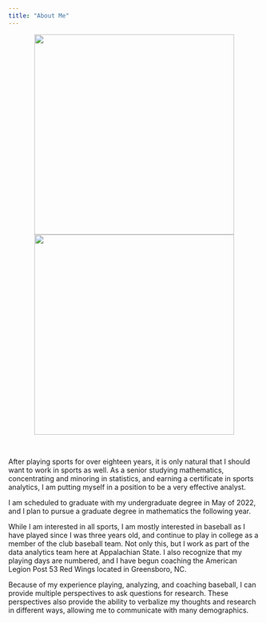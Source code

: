 ```yaml
---
title: "About Me"
---
```


<center>
<p><img src="IMG_1166.jpg" style = "height:400px"><img src="mom.png" style = "height:400px"></p>
</center><br>


After playing sports for over eighteen years, it is only natural that I should want to work in sports as well. As a senior studying mathematics, concentrating and minoring in statistics, and earning a certificate in sports analytics, I am putting myself in a position to be a very effective analyst.

I am scheduled to graduate with my undergraduate degree in May of 2022, and I plan to pursue a graduate degree in mathematics the following year.

While I am interested in all sports, I am mostly interested in baseball as I have played since I was three years old, and continue to play in college as a member of the club baseball team. Not only this, but I work as part of the data analytics team here at Appalachian State. I also recognize that my playing days are numbered, and I have begun coaching the American Legion Post 53 Red Wings located in Greensboro, NC. 

Because of my experience playing, analyzing, and coaching baseball, I can provide multiple perspectives to ask questions for research. These perspectives also provide the ability to verbalize my thoughts and research in different ways, allowing me to communicate with many demographics.